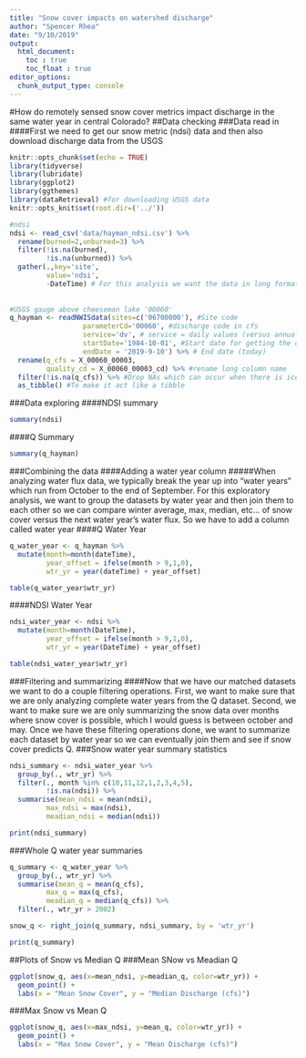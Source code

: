 ```yaml
---
title: "Snow cover impacts on watershed discharge"
author: "Spencer Rhea"
date: "9/10/2019"
output:
  html_document: 
    toc : true
    toc_float : true
editor_options:
  chunk_output_type: console
---
```

#How do remotely sensed snow cover metrics impact discharge in the same water year in central Colorado?
##Data checking
###Data read in
####First we need to get our snow metric (ndsi) data and then also download discharge data from the USGS




```r
knitr::opts_chunk$set(echo = TRUE)
library(tidyverse) 
library(lubridate)
library(ggplot2)
library(ggthemes)
library(dataRetrieval) #for downloading USGS data
knitr::opts_knit$set(root.dir=('../'))

```


```r
#ndsi 
ndsi <- read_csv('data/hayman_ndsi.csv') %>%
  rename(burned=2,unburned=3) %>%
  filter(!is.na(burned),
         !is.na(unburned)) %>%
  gather(.,key='site',
         value='ndsi',
         -DateTime) # For this analysis we want the data in long format
  
  
#USGS gauge above cheeseman lake '00060'
q_hayman <- readNWISdata(sites=c('06700000'), #Site code 
                  parameterCd='00060', #discharge code in cfs
                  service='dv', # service = daily values (versus annual)
                  startDate='1984-10-01', #Start date for getting the data
                  endDate = '2019-9-10') %>% # End date (today) 
  rename(q_cfs = X_00060_00003,
         quality_cd = X_00060_00003_cd) %>% #rename long column name
  filter(!is.na(q_cfs)) %>% #Drop NAs which can occur when there is ice or sensor breaks
  as_tibble() #To make it act like a tibble


```


###Data exploring
####NDSI summary
```r
summary(ndsi)
```

####Q Summary

```r
summary(q_hayman)
```
###Combining the data
####Adding a water year column
#####When analyzing water flux data, we typically break the year up into “water years” which run from October to the end of September. For this exploratory analysis, we want to group the datasets by water year and then join them to each other so we can compare winter average, max, median, etc… of snow cover versus the next water year’s water flux. So we have to add a column called water year
####Q Water Year

```r
q_water_year <- q_hayman %>%
  mutate(month=month(dateTime),
         year_offset = ifelse(month > 9,1,0),
         wtr_yr = year(dateTime) + year_offset)

table(q_water_year$wtr_yr)
```

####NDSI Water Year
```r
ndsi_water_year <- ndsi %>%
  mutate(month=month(DateTime),
         year_offset = ifelse(month > 9,1,0),
         wtr_yr = year(DateTime) + year_offset)

table(ndsi_water_year$wtr_yr)
```
###Filtering and summarizing
####Now that we have our matched datasets we want to do a couple filtering operations. First, we want to make sure that we are only analyzing complete water years from the Q dataset. Second, we want to make sure we are only summarizing the snow data over months where snow cover is possible, which I would guess is between october and may. Once we have these filtering operations done, we want to summarize each dataset by water year so we can eventually join them and see if snow cover predicts Q.
###Snow water year summary statistics

```r
ndsi_summary <- ndsi_water_year %>%
  group_by(., wtr_yr) %>%
  filter(., month %in% c(10,11,12,1,2,3,4,5),
         !is.na(ndsi)) %>%
  summarise(mean_ndsi = mean(ndsi),
         max_ndsi = max(ndsi),
         meadian_ndsi = median(ndsi))  

print(ndsi_summary)
```

###Whole Q water year summaries

```r
q_summary <- q_water_year %>%
  group_by(., wtr_yr) %>%
  summarise(mean_q = mean(q_cfs),
         max_q = max(q_cfs),
         meadian_q = median(q_cfs)) %>%
  filter(., wtr_yr > 2002)

snow_q <- right_join(q_summary, ndsi_summary, by = 'wtr_yr')

print(q_summary)
```


##Plots of Snow vs Median Q
###Mean SNow vs Meadian Q

```r
ggplot(snow_q, aes(x=mean_ndsi, y=meadian_q, color=wtr_yr)) +
  geom_point() +
  labs(x = "Mean Snow Cover", y = "Median Discharge (cfs)")
```

###Max Snow vs Mean Q
```r
ggplot(snow_q, aes(x=max_ndsi, y=mean_q, color=wtr_yr)) +
  geom_point() +
  labs(x = "Max Snow Cover", y = "Mean Discharge (cfs)")
```


